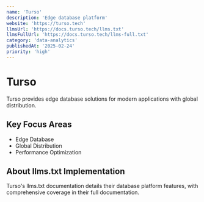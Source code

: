 ```yaml
---
name: 'Turso'
description: 'Edge database platform'
website: 'https://turso.tech'
llmsUrl: 'https://docs.turso.tech/llms.txt'
llmsFullUrl: 'https://docs.turso.tech/llms-full.txt'
category: 'data-analytics'
publishedAt: '2025-02-24'
priority: 'high'
---
```


# Turso

Turso provides edge database solutions for modern applications with global distribution.

## Key Focus Areas

- Edge Database
- Global Distribution
- Performance Optimization

## About llms.txt Implementation

Turso's llms.txt documentation details their database platform features, with comprehensive coverage in their full documentation.
